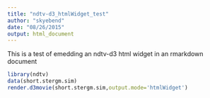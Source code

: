 ```yaml
---
title: "ndtv-d3_htmlWidget_test"
author: "skyebend"
date: "08/26/2015"
output: html_document
---
```


This is a test of emedding an ndtv-d3 html widget in an rmarkdown document

```r
library(ndtv)
data(short.stergm.sim)
render.d3movie(short.stergm.sim,output.mode='htmlWidget')
```

